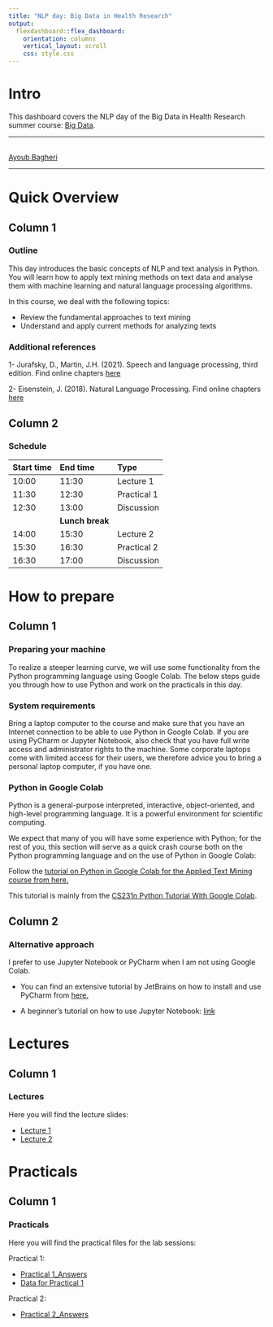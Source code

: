 ```yaml
---
title: "NLP day: Big Data in Health Research"
output: 
  flexdashboard::flex_dashboard:
    orientation: columns
    vertical_layout: scroll
    css: style.css
---
```


# Intro {.sidebar}
This dashboard covers the NLP day of the Big Data in Health Research summer course: [Big Data](https://utrechtsummerschool.nl/courses/life-sciences/big-data).


---

<!-- <center> -->
<!-- ![](logo.jpg){width=100%} -->
<!-- </center> -->

\
[Ayoub Bagheri](https://ayoubbagheri.nl/)

---

# Quick Overview

## Column 1

### Outline

This day introduces the basic concepts of NLP and text analysis in Python. You will learn how to apply text mining methods on text data and analyse them with machine learning and natural language processing algorithms.

In this course, we deal with the following topics:

* Review the fundamental approaches to text mining
* Understand and apply current methods for analyzing texts


### Additional references
1- Jurafsky, D., Martin, J.H. (2021). Speech and language processing, third edition. Find online chapters [here](https://web.stanford.edu/~jurafsky/slp3/)


2- Eisenstein, J. (2018). Natural Language Processing. Find online chapters [here](https://github.com/jacobeisenstein/gt-nlp-class/blob/master/notes/eisenstein-nlp-notes.pdf)


## Column 2

### Schedule

| Start time | End time | Type      |
|:-----------|:---------|:----------|
|  10:00     | 11:30    | Lecture 1   |
|  11:30     | 12:30    | Practical 1 |
|  12:30     | 13:00    | Discussion|
|            |**Lunch break** |           |
|  14:00     | 15:30    | Lecture 2 |
|  15:30     | 16:30    | Practical 2 |
|  16:30     | 17:00    | Discussion |

# How to prepare

## Column 1

### Preparing your machine

To realize a steeper learning curve, we will use some functionality from the Python programming language using Google Colab. The below steps guide you through how to use Python and work on the practicals in this day.

### System requirements

Bring a laptop computer to the course and make sure that you have an Internet connection to be able to use Python in Google Colab. If you are using PyCharm or Jupyter Notebook, also check that you have full write access and administrator rights to the machine. Some corporate laptops come with limited access for their users, we therefore advice you to bring a personal laptop computer, if you have one.

### Python in Google Colab
Python is a general-purpose interpreted, interactive, object-oriented, and high-level programming language. It is a powerful environment for scientific computing.

We expect that many of you will have some experience with Python; for the rest of you, this section will serve as a quick crash course both on the Python programming language and on the use of Python in Google Colab:

Follow the [tutorial on Python in Google Colab for the Applied Text Mining course from here.](Python_in_Google_Colab_Applied_Text_Mining.html)

This tutorial is mainly from the [CS231n Python Tutorial With Google Colab](https://colab.research.google.com/github/cs231n/cs231n.github.io/blob/master/python-colab.ipynb#scrollTo=dzNng6vCL9eP).

## Column 2

### Alternative approach

I prefer to use Jupyter Notebook or PyCharm when I am not using Google Colab. 

- You can find an extensive tutorial by JetBrains on how to install and use PyCharm from [here.](https://www.jetbrains.com/help/pycharm/quick-start-guide.html)

- A beginner’s tutorial on how to use Jupyter Notebook: [link](https://www.dataquest.io/blog/jupyter-notebook-tutorial/)

# Lectures
## Column 1

### Lectures

Here you will find the lecture slides:

- [Lecture 1](lectures/lecture_01.pdf)
- [Lecture 2](lectures/lecture_02.pdf)

# Practicals
## Column 1

### Practicals

Here you will find the practical files for the lab sessions:

Practical 1:

- [Practical 1_Answers](practicals/Practical 1/Practical_01_answers.html)
- [Data for Practical 1](practicals/Practical 1/data.zip)



Practical 2:

* [Practical 2_Answers](practicals/Practical 2/Practical_02_answers.html)

